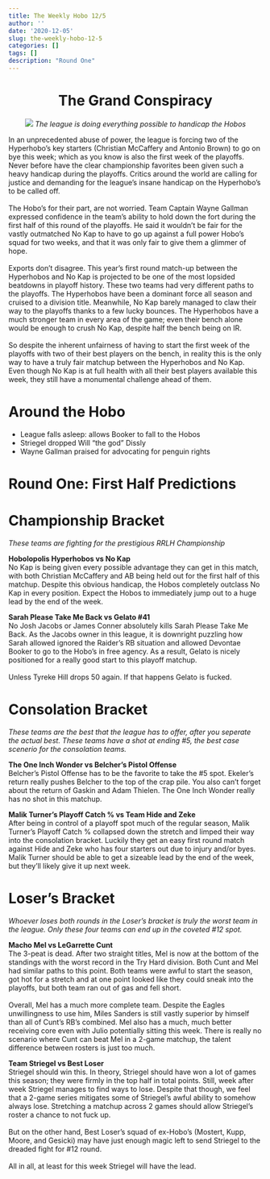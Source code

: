 ```yaml
---
title: The Weekly Hobo 12/5
author: ''
date: '2020-12-05'
slug: the-weekly-hobo-12-5
categories: []
tags: []
description: "Round One"
---
```


<center>
# The Grand Conspiracy
![](https://www.siliconrepublic.com/wp-content/uploads/2019/12/AdobeStock_198259103-718x523.jpeg)
*The league is doing everything possible to handicap the Hobos*
</center>

In an unprecedented abuse of power, the league is forcing two of the Hyperhobo’s key starters (Christian McCaffery and Antonio Brown) to go on bye this week; which as you know is also the first week of the playoffs. Never before have the clear championship favorites been given such a heavy handicap during the playoffs. Critics around the world are calling for justice and demanding for the league’s insane handicap on the Hyperhobo’s to be called off. <br><br>
The Hobo’s for their part, are not worried. Team Captain Wayne Gallman expressed confidence in the team’s ability to hold down the fort during the first half of this round of the playoffs. He said it wouldn’t be fair for the vastly outmatched No Kap to have to go up against a full power Hobo’s squad for two weeks, and that it was only fair to give them a glimmer of hope. <br><br>
Exports don’t disagree. This year’s first round match-up between the Hyperhobos and No Kap is projected to be one of the most lopsided beatdowns in playoff history. These two teams had very different paths to the playoffs. The Hyperhobos have been a dominant force all season and cruised to a division title. Meanwhile, No Kap barely managed to claw their way to the playoffs thanks to a few lucky bounces. The Hyperhobos have a much stronger team in every area of the game; even their bench alone would be enough to crush No Kap, despite half the bench being on IR. <br><br>
So despite the inherent unfairness of having to start the first week of the playoffs with two of their best players on the bench, in reality this is the only way to have a truly fair matchup between the Hyperhobos and No Kap. Even though No Kap is at full health with all their best players available this week, they still have a monumental challenge ahead of them. 
 
 
# Around the Hobo
* League falls asleep: allows Booker to fall to the Hobos
* Striegel dropped Will "the god" Dissly
* Wayne Gallman praised for advocating for penguin rights

# Round One: First Half Predictions

# Championship Bracket
*These teams are fighting for the prestigious RRLH Championship*

<strong>Hobolopolis Hyperhobos vs No Kap</strong><br>
No Kap is being given every possible advantage they can get in this match, with both Christian McCaffery and AB being held out for the first half of this matchup. Despite this obvious handicap, the Hobos completely outclass No Kap in every position. Expect the Hobos to immediately jump out to a huge lead by the end of the week. 

<strong>Sarah Please Take Me Back vs Gelato #41</strong><br>
No Josh Jacobs or James Conner absolutely kills Sarah Please Take Me Back. As the Jacobs owner in this league, it is downright puzzling how Sarah allowed ignored the Raider’s RB situation and allowed Devontae Booker to go to the Hobo’s in free agency. As a result, Gelato is nicely positioned for a really good start to this playoff matchup. <br><br>
Unless Tyreke Hill drops 50 again. If that happens Gelato is fucked. 

# Consolation Bracket
*These teams are the best that the league has to offer, after you seperate the actual best. These teams have a shot at ending #5, the best case scenerio for the consolation teams.*

<strong>The One Inch Wonder vs Belcher’s Pistol Offense</strong><br>
Belcher’s Pistol Offense has to be the favorite to take the #5 spot. Ekeler’s return really pushes Belcher to the top of the crap pile. You also can’t forget about the return of Gaskin and Adam Thielen. The One Inch Wonder really has no shot in this matchup. 

<strong>Malik Turner’s Playoff Catch % vs Team Hide and Zeke</strong><br>
After being in control of a playoff spot much of the regular season, Malik Turner’s Playoff Catch % collapsed down the stretch and limped their way into the consolation bracket. Luckily they get an easy first round match against Hide and Zeke who has four starters out due to injury and/or byes. Malik Turner should be able to get a sizeable lead by the end of the week, but they’ll likely give it up next week. 


# Loser's Bracket 
*Whoever loses both rounds in the Loser's bracket is truly the worst team in the league. Only these four teams can end up in the coveted #12 spot.*

<strong>Macho Mel vs LeGarrette Cunt</strong><br>
The 3-peat is dead. After two straight titles, Mel is now at the bottom of the standings with the worst record in the Try Hard division. Both Cunt and Mel had similar paths to this point. Both teams were awful to start the season, got hot for a stretch and at one point looked like they could sneak into the playoffs, but both team ran out of gas and fell short. <br><br>
Overall, Mel has a much more complete team. Despite the Eagles unwillingness to use him, Miles Sanders is still vastly superior by himself than all of Cunt’s RB’s combined. Mel also has a much, much better receiving core even with Julio potentially sitting this week. There is really no scenario where Cunt can beat Mel in a 2-game matchup, the talent difference between rosters is just too much. 

<strong>Team Striegel vs Best Loser</strong><br>
Striegel should win this. In theory, Striegel should have won a lot of games this season; they were firmly in the top half in total points. Still, week after week Striegel manages to find ways to lose. Despite that though, we feel that a 2-game series mitigates some of Striegel’s awful ability to somehow always lose. Stretching a matchup across 2 games should allow Striegel’s roster a chance to not fuck up. <br><br>
But on the other hand, Best Loser’s squad of ex-Hobo’s (Mostert, Kupp, Moore, and Gesicki) may have just enough magic left to send Striegel to the dreaded fight for #12 round. <br><br>
All in all, at least for this week Striegel will have the lead.   
